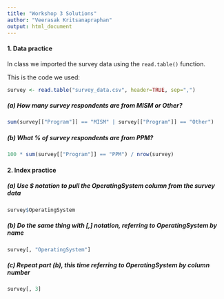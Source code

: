 ```yaml
---
title: "Workshop 3 Solutions"
author: "Veerasak Kritsanapraphan"
output: html_document
---
```


#### 1. Data practice

In class we imported the survey data using the `read.table()` function. 

This is the code we used:

```r
survey <- read.table("survey_data.csv", header=TRUE, sep=",") 
```

##### (a) How many survey respondents are from MISM or Other?

```r
sum(survey[["Program"]] == "MISM" | survey[["Program"]] == "Other")
```

##### (b) What % of survey respondents are from PPM?

```r
100 * sum(survey[["Program"]] == "PPM") / nrow(survey)
```

#### 2. Index practice

##### (a) Use $ notation to pull the OperatingSystem column from the survey data

```r
survey$OperatingSystem
```

##### (b) Do the same thing with [,] notation, referring to OperatingSystem by name

```r
survey[, "OperatingSystem"]
```

##### (c) Repeat part (b), this time referring to OperatingSystem by column number

```r
survey[, 3]
```


